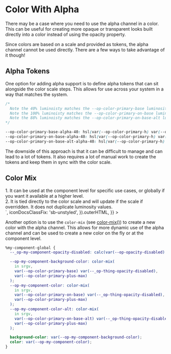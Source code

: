 

<Meta title="Tokens/Color/Color with Alpha" />

# Color With Alpha

<div
  dangerouslySetInnerHTML={{
    __html: createAlert({
      title: 'Caution',
      icon: 'priority_high',
      description:
        'Using alpha will impact Accessibility and if misused can also impact performance. Use these suggestions with caution and verify the resulting colors pass Accessibility standards!',
      iconDocsClassFix: 'sb-unstyled',
    }).outerHTML,
  }}
></div>

There may be a case where you need to use the alpha channel in a color. This can be useful for creating more opaque or transparent looks built directly into a color instead of using the opacity property.

Since colors are based on a scale and provided as tokens, the alpha channel cannot be used directly. There are a few ways to take advantage of it though!

## Alpha Tokens

One option for adding alpha support is to define alpha tokens that can sit alongside the color scale steps. This allows for use across your system in a way that matches the system.

```css
/*
  Note the 40% luminoisty matches the --op-color-primary-base luminosity
  Note the 100% luminoisty matches the --op-color-primary-on-base luminosity
  Note the 88% luminoisty matches the --op-color-primary-on-base-alt luminosity
*/

--op-color-primary-base-alpha-40: hsl(var(--op-color-primary-h) var(--op-color-primary-s) 40% / 40%);
--op-color-primary-on-base-alpha-40: hsl(var(--op-color-primary-h) var(--op-color-primary-s) 100% / 40%);
--op-color-primary-on-base-alt-alpha-40: hsl(var(--op-color-primary-h) var(--op-color-primary-s) 88% / 40%);
```

The downside of this approach is that it can be difficult to manage and can lead to a lot of tokens. It also requires a lot of manual work to create the tokens and keep them in sync with the color scale.

## Color Mix

<div
  dangerouslySetInnerHTML={{
    __html: createAlert({
      title: 'Benefits of this approach',
      icon: 'info',
      warningLevel: 'info',
      description: `
        <div>1. It can be used at the component level for specific use cases, or globally if you want it available at a higher level.</div>
        <div>2. It is tied directly to the color scale and will update if the scale if overridden. It does not duplicate luminosity values.</div>
      `,
      iconDocsClassFix: 'sb-unstyled',
    }).outerHTML,
  }}
></div>

Another option is to use the `color-mix` (see [color-mix()](https://developer.mozilla.org/en-US/docs/Web/CSS/color_value/color-mix)) to create a new color with the alpha channel. This allows for more dynamic use of the alpha channel and can be used to create a new color on the fly or at the component level.

```css
%my-component-global {
  --_op-my-component-opacity-disabled: calc(var(--op-opacity-disabled) * 100%); /* converts 0.4 to 40% */

  --op-my-component-background-color: color-mix(
    in srgv,
    var(--op-color-primary-base) var(--_op-thing-opacity-disabled),
    var(--op-color-primary-plus-max)
  );
  --op-my-component-color: color-mix(
    in srgv,
    var(--op-color-primary-on-base) var(--_op-thing-opacity-disabled),
    var(--op-color-primary-plus-max)
  );
  --op-my-component-color-alt: color-mix(
    in srgv,
    var(--op-color-primary-on-base-alt) var(--_op-thing-opacity-disabled),
    var(--op-color-primary-plus-max)
  );

  background-color: var(--op-my-component-background-color);
  color: var(--op-my-component-color);
}
```
